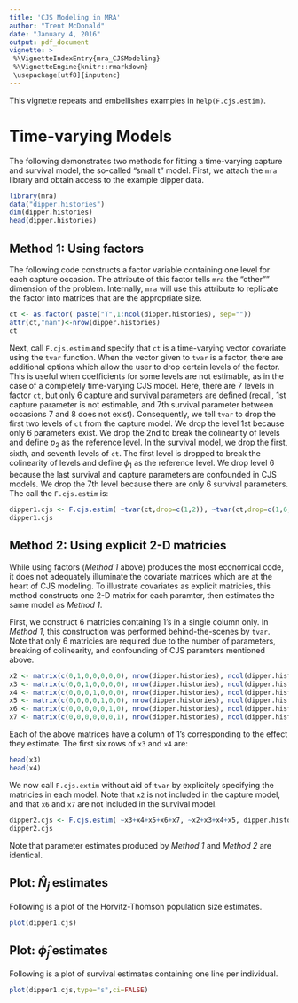 ```yaml
---
title: 'CJS Modeling in MRA'
author: "Trent McDonald"
date: "January 4, 2016"
output: pdf_document
vignette: >
 %\VignetteIndexEntry{mra_CJSModeling}
 %\VignetteEngine{knitr::rmarkdown}
 \usepackage[utf8]{inputenc}
---
```


This vignette repeats and embellishes examples in `help(F.cjs.estim)`. 

# Time-varying Models

The following demonstrates two methods for fitting a time-varying capture and survival model, the so-called "small t" model.  First, we attach the `mra` library and obtain access to the example dipper data. 

```r
library(mra)
data("dipper.histories")
dim(dipper.histories)
head(dipper.histories)
```

## Method 1: Using factors
The following code constructs a factor variable containing one level for each capture occasion.  The attribute of this factor tells `mra` the "other"" dimension of the problem.  Internally, `mra` will use this attribute to replicate the factor into matrices that are the appropriate size. 

```r
ct <- as.factor( paste("T",1:ncol(dipper.histories), sep=""))
attr(ct,"nan")<-nrow(dipper.histories)
ct
```

Next, call `F.cjs.estim` and specify that `ct` is a time-varying vector covariate using the `tvar` function.  When the vector given to `tvar` is a factor, there are additional options which allow the user to drop certain levels of the factor.  This is useful when coefficients for some levels are not estimable, as in the case of a completely time-varying CJS model.  Here, there are 7 levels in factor `ct`, but only 6 capture and survival parameters are defined (recall, 1st capture parameter is not estimable, and 7th survival parameter between occasions 7 and 8 does not exist). Consequently, we tell `tvar` to drop the first two levels of `ct` from the capture model.  We drop the level 1st because only 6 parameters exist.  We drop the 2nd to break the colinearity of levels and define $p_2$ as the reference level. In the survival model, we drop the first, sixth, and seventh levels of `ct`.  The first level is dropped to break the colinearity of levels and define $\phi_1$ as the reference level.  We drop level 6 because the last survival and capture parameters are confounded in CJS models.  We drop the 7th level because there are only 6 survival parameters.  The call the `F.cjs.estim` is:

```r
dipper1.cjs <- F.cjs.estim( ~tvar(ct,drop=c(1,2)), ~tvar(ct,drop=c(1,6,7)), dipper.histories )
dipper1.cjs
```


## Method 2: Using explicit 2-D matricies

While using factors (*Method 1* above) produces the most economical code, it does not adequately illuminate the covariate matrices which are at the heart of CJS modeling.  To illustrate covariates as explicit matricies, this method constructs one 2-D matrix for each paramter, then estimates the same model as *Method 1*. 

First, we construct 6 matricies containing 1's in a single column only.  In *Method 1*, this construction was performed behind-the-scenes by `tvar`. Note that only 6 matricies are required due to the number of parameters, breaking of colinearity, and confounding of CJS paramters mentioned above. 

```r
x2 <- matrix(c(0,1,0,0,0,0,0), nrow(dipper.histories), ncol(dipper.histories), byrow=TRUE)
x3 <- matrix(c(0,0,1,0,0,0,0), nrow(dipper.histories), ncol(dipper.histories), byrow=TRUE)
x4 <- matrix(c(0,0,0,1,0,0,0), nrow(dipper.histories), ncol(dipper.histories), byrow=TRUE)
x5 <- matrix(c(0,0,0,0,1,0,0), nrow(dipper.histories), ncol(dipper.histories), byrow=TRUE)
x6 <- matrix(c(0,0,0,0,0,1,0), nrow(dipper.histories), ncol(dipper.histories), byrow=TRUE)
x7 <- matrix(c(0,0,0,0,0,0,1), nrow(dipper.histories), ncol(dipper.histories), byrow=TRUE)
```

Each of the above matrices have a column of 1's corresponding to the effect they estimate. The first six rows of `x3` and `x4` are:

```r
head(x3)
head(x4)
```

We now call `F.cjs.extim` without aid of `tvar` by explicitely specifying the matricies in each model.  Note that `x2` is not included in the capture model, and that  `x6` and `x7` are not included in the survival model.

```r
dipper2.cjs <- F.cjs.estim( ~x3+x4+x5+x6+x7, ~x2+x3+x4+x5, dipper.histories )
dipper2.cjs
```
Note that parameter estimates produced by *Method 1* and *Method 2* are identical. 

## Plot: $\hat{N}_j$ estimates


Following is a plot of the Horvitz-Thomson population size estimates. 


```r
plot(dipper1.cjs)
```


## Plot: $\hat{\phi}_j$ estimates


Following is a plot of survival estimates containing one line per individual. 


```r
plot(dipper1.cjs,type="s",ci=FALSE)
```
